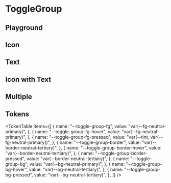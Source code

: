 



<Meta title="ToggleGroup" of={ToggleGroupStories} />

# ToggleGroup

<ThemeSelect />

## Playground

<Canvas of={ToggleGroupStories.Default} />
<Controls />

## Icon

<Canvas of={ToggleGroupStories.OnlyIcon} />

## Text

<Canvas of={ToggleGroupStories.Text} />

## Icon with Text

<Canvas of={ToggleGroupStories.Icon_With_Text} />

## Multiple

<Canvas of={ToggleGroupStories.Multiple} />

## Tokens

<TokenTable
  items={[
    {
      name: "--toggle-group-fg",
      value: "var(--fg-neutral-primary)",
    },
    {
      name: "--toggle-group-fg-hover",
      value: "var(--fg-neutral-primary)",
    },
    {
      name: "--toggle-group-fg-pressed",
      value: "var(--tint, var(--fg-neutral-primary))",
    },
    {
      name: "--toggle-group-border",
      value: "var(--border-neutral-tertiary)",
    },
    {
      name: "--toggle-group-border-hover",
      value: "var(--border-neutral-tertiary)",
    },
    {
      name: "--toggle-group-border-pressed",
      value: "var(--border-neutral-tertiary)",
    },
    {
      name: "--toggle-group-bg",
      value: "var(--bg-neutral-primary)",
    },
    {
      name: "--toggle-group-bg-hover",
      value: "var(--bg-neutral-tertiary)",
    },
    {
      name: "--toggle-group-bg-pressed",
      value: "var(--bg-neutral-tertiary)",
    },
  ]}
/>

<Toaster className="sb-unstyled" position="bottom-right" />
